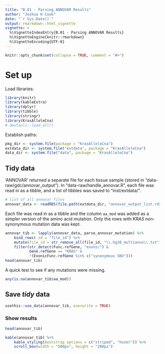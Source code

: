 ```yaml
---
title: "B.01 - Parsing ANNOVAR Results"
author: "Joshua H Cook"
date: "`r Sys.Date()`"
output: rmarkdown::html_vignette
vignette: >
  %\VignetteIndexEntry{B.01 - Parsing ANNOVAR Results}
  %\VignetteEngine{knitr::rmarkdown}
  %\VignetteEncoding{UTF-8}
---
```


```r
knitr::opts_chunk$set(collapse = TRUE, comment = "#>")
```

# Set up

Load libraries:

```r
library(knitr)
library(kableExtra)
library(dplyr)
library(tibble)
library(stringr)
library(KrasAlleleCna)
# devtools::load_all()
```

Establish paths:

```r
pkg_dir <- system.file(package = "KrasAlleleCna")
extdata_dir <- system.file("extdata", package = "KrasAlleleCna")
data_dir <- system.file("data", package = "KrasAlleleCna")
```

## Tidy data

'ANNOVAR' returned a separate file for each tissue sample (stored in "data-raw/gdc/annovar\_output"). In "data-raw/handle\_annovar.R", each file was read in as a tibble, and a list of tibbles was saved to "inst/extdata/".

```r
# list of all annovar files
annovar_data <- readRDS(file.path(extdata_dir, "annovar_output_list.rds"))
```

Each file was read in as a tibble and the column `aa_mod` was added as a simpler version of the amino acid mutation. Only the rows with *KRAS* non-synonymous mutation data was kept.

```r
annovar_tib <- lapply(annovar_data, parse_annovar_mutation) %>%
    bind_rows(.id = "file_id") %>%
    mutate(file_id = str_remove_all(file_id, "\\.hg38_multianno\\.txt")) %>%
    filter(str_detect(Func.refGene, "exonic") &
           Gene.refGene == "KRAS" &
           !(ExonicFunc.refGene %in% c("synonymous SNV")))
head(annovar_tib)
```

A quick test to see if any mutations were missing.

```r
any(is.na(annovar_tib$aa_mod))
```


## Save *tidy* data

```r
usethis::use_data(annovar_tib, overwrite = TRUE)
```


### Show results

```r
head(annovar_tib)
```

```r
kable(annovar_tib) %>%
    kable_styling(bootstrap_options = c("striped", "hover")) %>%
    scroll_box(width = "500px", height = "200px")
```
